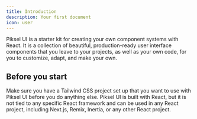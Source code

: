 ```yaml
---
title: Introduction
description: Your first document
icon: user
---
```


Piksel UI is a starter kit for creating your own component systems with React. It is a collection of beautiful, production-ready user interface components that you leave to your projects, as well as your own code, for you to customize, adapt, and make your own.

## Before you start

Make sure you have a Tailwind CSS project set up that you want to use with Piksel UI before you do anything else. Piksel UI is built with React, but it is not tied to any specific React framework and can be used in any React project, including Next.js, Remix, Inertia, or any other React project.
